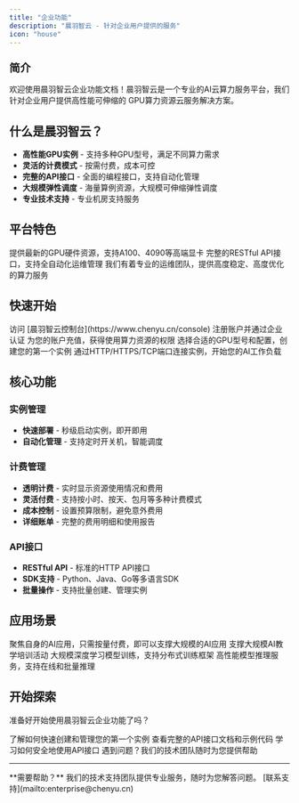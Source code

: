 ```yaml
---
title: "企业功能"
description: "晨羽智云 - 针对企业用户提供的服务"
icon: "house"
---
```


<h1 style="font-size: 1.2rem; font-weight: 600; line-height: 1.3;">简介</h1>

欢迎使用晨羽智云企业功能文档！晨羽智云是一个专业的AI云算力服务平台，我们针对企业用户提供高性能可伸缩的
GPU算力资源云服务解决方案。

## 什么是晨羽智云？


- **高性能GPU实例** - 支持多种GPU型号，满足不同算力需求
- **灵活的计费模式** - 按需付费，成本可控
- **完整的API接口** - 全面的编程接口，支持自动化管理
- **大规模弹性调度** - 海量算例资源，大规模可伸缩弹性调度
- **专业技术支持** - 专业机房支持服务

## 平台特色

<CardGroup cols={2}>
  <Card title="高性能算力" icon="microchip">
    提供最新的GPU硬件资源，支持A100、4090等高端显卡
  </Card>
  <Card title="API优先" icon="code">
    完整的RESTful API接口，支持全自动化运维管理
  </Card>
  <Card title="专业支持" icon="shield">
    我们有着专业的运维团队，提供高度稳定、高度优化的算力服务
  </Card>
</CardGroup>

## 快速开始

<Steps>
  <Step title="注册账户">
    访问 [晨羽智云控制台](https://www.chenyu.cn/console) 注册账户并通过企业认证
  </Step>
  <Step title="充值账户">
    为您的账户充值，获得使用算力资源的权限
  </Step>
  <Step title="创建实例">
    选择合适的GPU型号和配置，创建您的第一个实例
  </Step>
  <Step title="开始使用">
    通过HTTP/HTTPS/TCP端口连接实例，开始您的AI工作负载
  </Step>
</Steps>

## 核心功能

### 实例管理

- **快速部署** - 秒级启动实例，即开即用
- **自动化管理** - 支持定时开关机，智能调度

### 计费管理

- **透明计费** - 实时显示资源使用情况和费用
- **灵活付费** - 支持按小时、按天、包月等多种计费模式
- **成本控制** - 设置预算限制，避免意外费用
- **详细账单** - 完整的费用明细和使用报告

### API接口

- **RESTful API** - 标准的HTTP API接口
- **SDK支持** - Python、Java、Go等多语言SDK
- **批量操作** - 支持批量创建、管理实例

## 应用场景

<Tabs>
  <Tab title="AI应用支撑">
    聚焦自身的AI应用，只需按量付费，即可以支撑大规模的AI应用
  </Tab>
  <Tab title="AI教学平台">
    支撑大规模AI教学培训活动
  </Tab>
  <Tab title="AI模型训练">
    大规模深度学习模型训练，支持分布式训练框架
  </Tab>
  <Tab title="模型推理部署">
    高性能模型推理服务，支持在线和批量推理
  </Tab>
</Tabs>

## 开始探索

准备好开始使用晨羽智云企业功能了吗？

<CardGroup cols={2}>
  <Card title="快速入门指南" icon="rocket" href="/userguide/quickstart">
    了解如何快速创建和管理您的第一个实例
  </Card>
  <Card title="API 参考文档" icon="book" href="/api-reference">
    查看完整的API接口文档和示例代码
  </Card>
  <Card title="API 认证指南" icon="key" href="/userguide/authentication">
    学习如何安全地使用API接口
  </Card>
  <Card title="联系支持" icon="headset" href="mailto:enterprise@chenyu.cn">
    遇到问题？我们的技术团队随时为您提供帮助
  </Card>
</CardGroup>

---

<Info>
  **需要帮助？** 我们的技术支持团队提供专业服务，随时为您解答问题。
  [联系支持](mailto:enterprise@chenyu.cn)
</Info> 
